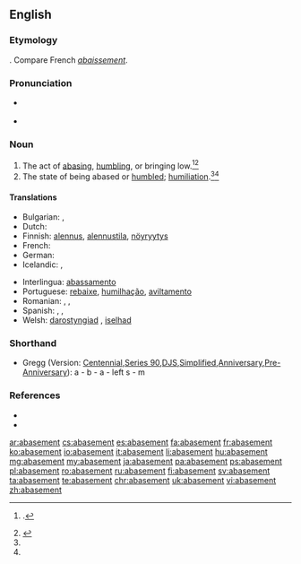 ==English==

===Etymology===
{{suffix|abase|ment}}. Compare French ''[[abaissement]]''.

===Pronunciation===
* {{a|GenAm}} {{IPA|/əˈbeɪs.mənt/}}
* {{audio|en-us-abasement.ogg|Audio (US)}}

===Noun===
{{en-noun}}

# The act of [[abasing]], [[humbling]], or bringing low.{{defdate|Mid 16<sup>th</sup> century.}}<ref name=Chambers>{{reference-book | last = Dobbie | first = Elliott K. | coauthors = Dunmore, C. William, et al. | editor = Barnhart, Robert K.| title = Chambers Dictionary of Etymology | origyear = 1998 | year = 2004 | publisher = Chambers Harrap Publishers Ltd | location = Edinburgh, Scotland | isbn =0550142304 | pages = 2}}.</ref><ref name=SOED>{{reference-book | last =| first = | authorlink =  | coauthors =  | editor =Brown, Lesley  | others =  | title = The Shorter Oxford English Dictionary | origdate =  | origyear = 1933| origmonth =  | url =  | format =  | accessdate =  | accessyear =  | accessmonth =  | edition = 5th | date =  | year =2003| month =  | publisher =Oxford University Press  | location =Oxford, UK | language =  | id =  | doi = | isbn =978-0-19-860575-7 | lccn = | ol = | pages =2| chapter =  | chapterurl =  | quote =}}</ref>
# The state of being abased or [[humbled]]; [[humiliation]].{{defdate|Mid 16<sup>th</sup> century}}<ref name=Chambers/><ref name=SOED/>

====Translations====
{{trans-top|the act of abasing}}
* Bulgarian: {{t+|bg|унижение}}, {{t+|bg|понижение}}
* Dutch: {{t-|nl|vernedering}}
* Finnish: [[alennus]], [[alennustila]], [[nöyryytys]]
* French: {{t+|fr|humiliation|f}}
* German: {{t+|de|Erniedrigung|f}}
* Icelandic: {{t-|is|auðmýking|f}}, {{t-|is|lítillækkun|f}}
{{trans-mid}}
* Interlingua: [[abassamento]]
* Portuguese: [[rebaixe]], [[humilhação]], [[aviltamento]]
* Romanian: {{t|ro|înjosire|f}}, {{t|ro|degradare|f}}, {{t|ro|umilire|f}}
* Spanish: {{t+|es|rebajamiento|m}}, {{t+|es|abatimiento|m}}, {{t+|es|humillación|m}}
* Welsh: [[darostyngiad]] {{m}}, [[iselhad]] {{m}}
{{trans-bottom}}

===Shorthand===
* Gregg (Version: [http://en.wikipedia.org/wiki/Gregg_Shorthand#Centennial_Gregg_Shorthand Centennial],[http://en.wikipedia.org/wiki/Gregg_Shorthand#Series_90_Gregg_Shorthand Series 90],[http://en.wikipedia.org/wiki/Gregg_Shorthand#Diamond_Jubilee_Gregg_Shorthand DJS],[http://en.wikipedia.org/wiki/Gregg_Shorthand#Simplified_Gregg_Shorthand Simplified],[http://en.wikipedia.org/wiki/Gregg_Shorthand#Anniversary_Gregg_Shorthand Anniversary],[http://en.wikipedia.org/wiki/Gregg_Shorthand#Pre-Anniversary_Gregg_Shorthand Pre-Anniversary]): a - b - a - left s - m

===References===
<references/>
* {{R:Century 1911}}
* {{R:Webster 1913}}

[[ar:abasement]]
[[cs:abasement]]
[[es:abasement]]
[[fa:abasement]]
[[fr:abasement]]
[[ko:abasement]]
[[io:abasement]]
[[it:abasement]]
[[li:abasement]]
[[hu:abasement]]
[[mg:abasement]]
[[my:abasement]]
[[ja:abasement]]
[[pa:abasement]]
[[ps:abasement]]
[[pl:abasement]]
[[ro:abasement]]
[[ru:abasement]]
[[fi:abasement]]
[[sv:abasement]]
[[ta:abasement]]
[[te:abasement]]
[[chr:abasement]]
[[uk:abasement]]
[[vi:abasement]]
[[zh:abasement]]
